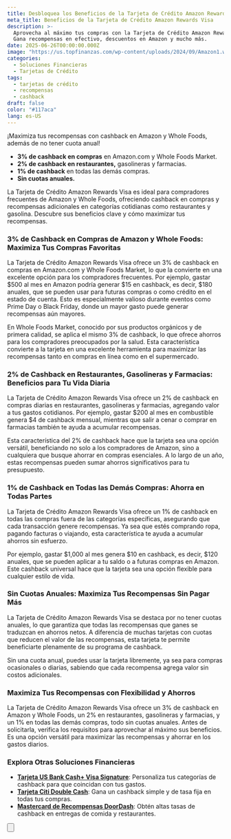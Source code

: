 ```yaml
---
title: Desbloquea los Beneficios de la Tarjeta de Crédito Amazon Rewards Visa
meta_title: Beneficios de la Tarjeta de Crédito Amazon Rewards Visa
description: >-
  Aprovecha al máximo tus compras con la Tarjeta de Crédito Amazon Rewards Visa.
  Gana recompensas en efectivo, descuentos en Amazon y mucho más.
date: 2025-06-26T00:00:00.000Z
image: "https://us.topfinanzas.com/wp-content/uploads/2024/09/Amazon1.webp"
categories:
  - Soluciones Financieras
  - Tarjetas de Crédito
tags:
  - tarjetas de crédito
  - recompensas
  - cashback
draft: false
color: "#117aca"
lang: es-US
---
```


¡Maximiza tus recompensas con cashback en Amazon y Whole Foods, además de no tener cuota anual!

- **3% de cashback en compras** en Amazon.com y Whole Foods Market.
- **2% de cashback en restaurantes,** gasolineras y farmacias.
- **1% de cashback** en todas las demás compras.
- **Sin cuotas anuales.**

La Tarjeta de Crédito Amazon Rewards Visa es ideal para compradores frecuentes de Amazon y Whole Foods, ofreciendo cashback en compras y recompensas adicionales en categorías cotidianas como restaurantes y gasolina. Descubre sus beneficios clave y cómo maximizar tus recompensas.

### 3% de Cashback en Compras de Amazon y Whole Foods: Maximiza Tus Compras Favoritas

La Tarjeta de Crédito Amazon Rewards Visa ofrece un 3% de cashback en compras en Amazon.com y Whole Foods Market, lo que la convierte en una excelente opción para los compradores frecuentes. Por ejemplo, gastar $500 al mes en Amazon podría generar $15 en cashback, es decir, $180 anuales, que se pueden usar para futuras compras o como crédito en el estado de cuenta. Esto es especialmente valioso durante eventos como Prime Day o Black Friday, donde un mayor gasto puede generar recompensas aún mayores.

En Whole Foods Market, conocido por sus productos orgánicos y de primera calidad, se aplica el mismo 3% de cashback, lo que ofrece ahorros para los compradores preocupados por la salud. Esta característica convierte a la tarjeta en una excelente herramienta para maximizar las recompensas tanto en compras en línea como en el supermercado.

### 2% de Cashback en Restaurantes, Gasolineras y Farmacias: Beneficios para Tu Vida Diaria

La Tarjeta de Crédito Amazon Rewards Visa ofrece un 2% de cashback en compras diarias en restaurantes, gasolineras y farmacias, agregando valor a tus gastos cotidianos. Por ejemplo, gastar $200 al mes en combustible genera $4 de cashback mensual, mientras que salir a cenar o comprar en farmacias también te ayuda a acumular recompensas.

Esta característica del 2% de cashback hace que la tarjeta sea una opción versátil, beneficiando no solo a los compradores de Amazon, sino a cualquiera que busque ahorrar en compras esenciales. A lo largo de un año, estas recompensas pueden sumar ahorros significativos para tu presupuesto.

### 1% de Cashback en Todas las Demás Compras: Ahorra en Todas Partes

La Tarjeta de Crédito Amazon Rewards Visa ofrece un 1% de cashback en todas las compras fuera de las categorías específicas, asegurando que cada transacción genere recompensas. Ya sea que estés comprando ropa, pagando facturas o viajando, esta característica te ayuda a acumular ahorros sin esfuerzo.

Por ejemplo, gastar $1,000 al mes genera $10 en cashback, es decir, $120 anuales, que se pueden aplicar a tu saldo o a futuras compras en Amazon. Este cashback universal hace que la tarjeta sea una opción flexible para cualquier estilo de vida.

### Sin Cuotas Anuales: Maximiza Tus Recompensas Sin Pagar Más

La Tarjeta de Crédito Amazon Rewards Visa se destaca por no tener cuotas anuales, lo que garantiza que todas las recompensas que ganes se traduzcan en ahorros netos. A diferencia de muchas tarjetas con cuotas que reducen el valor de las recompensas, esta tarjeta te permite beneficiarte plenamente de su programa de cashback.

Sin una cuota anual, puedes usar la tarjeta libremente, ya sea para compras ocasionales o diarias, sabiendo que cada recompensa agrega valor sin costos adicionales.

### Maximiza Tus Recompensas con Flexibilidad y Ahorros

La Tarjeta de Crédito Amazon Rewards Visa ofrece un 3% de cashback en Amazon y Whole Foods, un 2% en restaurantes, gasolineras y farmacias, y un 1% en todas las demás compras, todo sin cuotas anuales. Antes de solicitarla, verifica los requisitos para aprovechar al máximo sus beneficios. Es una opción versátil para maximizar las recompensas y ahorrar en los gastos diarios.

<AdZone id="us_site_4" />

### Explora Otras Soluciones Financieras

- [**Tarjeta US Bank Cash+ Visa Signature**](/soluciones-financieras/beneficios-de-la-tarjeta-us-bank-cash-visa-signature-cashback-personalizable): Personaliza tus categorías de cashback para que coincidan con tus gastos.
- [**Tarjeta Citi Double Cash**](/soluciones-financieras/citi-double-cash-credit-card-benefits-earn-2-cashback-on-every-purchase): Gana un cashback simple y de tasa fija en todas tus compras.
- [**Mastercard de Recompensas DoorDash**](/soluciones-financieras/doordash-rewards-mastercard-benefits-maximize-your-food-savings): Obtén altas tasas de cashback en entregas de comida y restaurantes.

<Button
  label="Ver Requisitos"
  link="/soluciones-financieras/amazon-rewards-visa-credit-card-requirements"
/>
